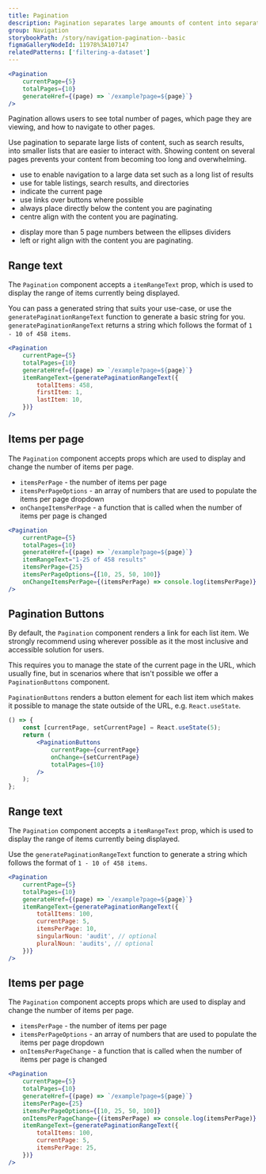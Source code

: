 ```yaml
---
title: Pagination
description: Pagination separates large amounts of content into separate pages, which helps reduce cognitive load.
group: Navigation
storybookPath: /story/navigation-pagination--basic
figmaGalleryNodeId: 11978%3A107147
relatedPatterns: ['filtering-a-dataset']
---
```


```jsx live
<Pagination
	currentPage={5}
	totalPages={10}
	generateHref={(page) => `/example?page=${page}`}
/>
```

Pagination allows users to see total number of pages, which page they are viewing, and how to navigate to other pages.

Use pagination to separate large lists of content, such as search results, into smaller lists that are easier to interact with. Showing content on several pages prevents your content from becoming too long and overwhelming.

<DoHeading />

- use to enable navigation to a large data set such as a long list of results
- use for table listings, search results, and directories
- indicate the current page
- use links over buttons where possible
- always place directly below the content you are paginating
- centre align with the content you are paginating.

<DontHeading />

- display more than 5 page numbers between the ellipses dividers
- left or right align with the content you are paginating.

## Range text

The `Pagination` component accepts a `itemRangeText` prop, which is used to display the range of items currently being displayed.

You can pass a generated string that suits your use-case, or use the `generatePaginationRangeText` function to generate a basic string for you. `generatePaginationRangeText` returns a string which follows the format of `1 - 10 of 458 items`.

```jsx live
<Pagination
	currentPage={5}
	totalPages={10}
	generateHref={(page) => `/example?page=${page}`}
	itemRangeText={generatePaginationRangeText({
		totalItems: 458,
		firstItem: 1,
		lastItem: 10,
	})}
/>
```

## Items per page

The `Pagination` component accepts props which are used to display and change the number of items per page.

- `itemsPerPage` - the number of items per page
- `itemsPerPageOptions` - an array of numbers that are used to populate the items per page dropdown
- `onChangeItemsPerPage` - a function that is called when the number of items per page is changed

```jsx live
<Pagination
	currentPage={5}
	totalPages={10}
	generateHref={(page) => `/example?page=${page}`}
	itemRangeText="1-25 of 458 results"
	itemsPerPage={25}
	itemsPerPageOptions={[10, 25, 50, 100]}
	onChangeItemsPerPage={(itemsPerPage) => console.log(itemsPerPage)}
/>
```

## Pagination Buttons

By default, the `Pagination` component renders a link for each list item. We strongly recommend using wherever possible as it the most inclusive and accessible solution for users.

This requires you to manage the state of the current page in the URL, which usually fine, but in scenarios where that isn't possible we offer a `PaginationButtons` component.

`PaginationButtons` renders a button element for each list item which makes it possible to manage the state outside of the URL, e.g. `React.useState`.

```jsx live
() => {
	const [currentPage, setCurrentPage] = React.useState(5);
	return (
		<PaginationButtons
			currentPage={currentPage}
			onChange={setCurrentPage}
			totalPages={10}
		/>
	);
};
```

## Range text

The `Pagination` component accepts a `itemRangeText` prop, which is used to display the range of items currently being displayed.

Use the `generatePaginationRangeText` function to generate a string which follows the format of `1 - 10 of 458 items`.

```jsx live
<Pagination
	currentPage={5}
	totalPages={10}
	generateHref={(page) => `/example?page=${page}`}
	itemRangeText={generatePaginationRangeText({
		totalItems: 100,
		currentPage: 5,
		itemsPerPage: 10,
		singularNoun: 'audit', // optional
		pluralNoun: 'audits', // optional
	})}
/>
```

## Items per page

The `Pagination` component accepts props which are used to display and change the number of items per page.

- `itemsPerPage` - the number of items per page
- `itemsPerPageOptions` - an array of numbers that are used to populate the items per page dropdown
- `onItemsPerPageChange` - a function that is called when the number of items per page is changed

```jsx live
<Pagination
	currentPage={5}
	totalPages={10}
	generateHref={(page) => `/example?page=${page}`}
	itemsPerPage={25}
	itemsPerPageOptions={[10, 25, 50, 100]}
	onItemsPerPageChange={(itemsPerPage) => console.log(itemsPerPage)}
	itemRangeText={generatePaginationRangeText({
		totalItems: 100,
		currentPage: 5,
		itemsPerPage: 25,
	})}
/>
```
